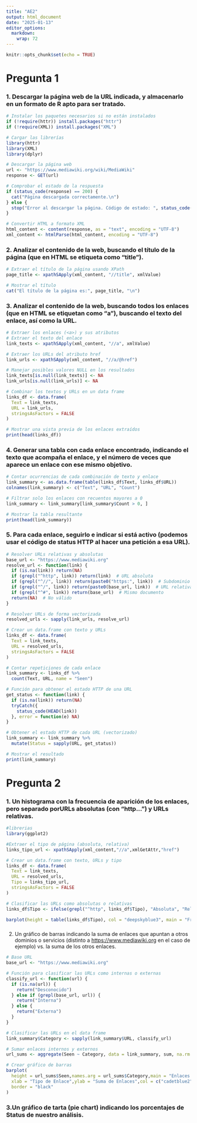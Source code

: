 ```yaml
---
title: "AE2"
output: html_document
date: "2025-01-13"
editor_options: 
  markdown: 
    wrap: 72
---
```


```r
knitr::opts_chunk$set(echo = TRUE)
```

# Pregunta 1

### 1. Descargar la página web de la URL indicada, y almacenarlo en un formato de R apto para ser tratado.

```r
# Instalar los paquetes necesarios si no están instalados
if (!require(httr)) install.packages("httr")
if (!require(XML)) install.packages("XML")

# Cargar las librerías
library(httr)
library(XML)
library(dplyr)

# Descargar la página web
url <- "https://www.mediawiki.org/wiki/MediaWiki"
response <- GET(url)

# Comprobar el estado de la respuesta
if (status_code(response) == 200) {
  cat("Página descargada correctamente.\n")
} else {
  stop("Error al descargar la página. Código de estado: ", status_code(response))
}

# Convertir HTML a formato XML
html_content <- content(response, as = "text", encoding = "UTF-8")
xml_content <- htmlParse(html_content, encoding = "UTF-8")
```

### 2. Analizar el contenido de la web, buscando el título de la página (que en HTML se etiqueta como “title”).

```r
# Extraer el título de la página usando XPath
page_title <- xpathSApply(xml_content, "//title", xmlValue)

# Mostrar el título
cat("El título de la página es:", page_title, "\n")
```

### 3. Analizar el contenido de la web, buscando todos los enlaces (que en HTML se etiquetan como “a”), buscando el texto del enlace, así como la URL.

```r
# Extraer los enlaces (<a>) y sus atributos
# Extraer el texto del enlace
link_texts <- xpathSApply(xml_content, "//a", xmlValue)

# Extraer los URLs del atributo href
link_urls <- xpathSApply(xml_content, "//a/@href")

# Manejar posibles valores NULL en los resultados
link_texts[is.null(link_texts)] <- NA
link_urls[is.null(link_urls)] <- NA

# Combinar los textos y URLs en un data frame
links_df <- data.frame(
  Text = link_texts,
  URL = link_urls,
  stringsAsFactors = FALSE
)

# Mostrar una vista previa de los enlaces extraídos
print(head(links_df))
```

### 4. Generar una tabla con cada enlace encontrado, indicando el texto que acompaña el enlace, y el número de veces que aparece un enlace con ese mismo objetivo.

```r
# Contar ocurrencias de cada combinación de texto y enlace
link_summary <- as.data.frame(table(links_df$Text, links_df$URL))
colnames(link_summary) <- c("Text", "URL", "Count")

# Filtrar solo los enlaces con recuentos mayores a 0
link_summary <- link_summary[link_summary$Count > 0, ]

# Mostrar la tabla resultante
print(head(link_summary))
```

### 5. Para cada enlace, seguirlo e indicar si está activo (podemos usar el código de status HTTP al hacer una petición a esa URL).

```r
# Resolver URLs relativas y absolutas
base_url <- "https://www.mediawiki.org"
resolve_url <- function(link) {
  if (is.na(link)) return(NA)
  if (grepl("^http", link)) return(link)  # URL absoluta
  if (grepl("^//", link)) return(paste0("https:", link))  # Subdominio
  if (grepl("^/", link)) return(paste0(base_url, link))  # URL relativa
  if (grepl("^#", link)) return(base_url)  # Mismo documento
  return(NA)  # No válido
}

# Resolver URLs de forma vectorizada
resolved_urls <- sapply(link_urls, resolve_url)

# Crear un data.frame con texto y URLs
links_df <- data.frame(
  Text = link_texts,
  URL = resolved_urls,
  stringsAsFactors = FALSE
)

# Contar repeticiones de cada enlace
link_summary <- links_df %>%
  count(Text, URL, name = "Seen")

# Función para obtener el estado HTTP de una URL
get_status <- function(link) {
  if (is.na(link)) return(NA)
  tryCatch({
    status_code(HEAD(link))
  }, error = function(e) NA)
}

# Obtener el estado HTTP de cada URL (vectorizado)
link_summary <- link_summary %>%
  mutate(Status = sapply(URL, get_status))

# Mostrar el resultado
print(link_summary)

```

# Pregunta 2

### 1. Un histograma con la frecuencia de aparición de los enlaces, pero separado porURLs absolutas (con “http…”) y URLs relativas.

```r
#librerias
library(ggplot2)

#Extraer el tipo de página (absoluta, relativa)
links_tipo_url <- xpathSApply(xml_content,"//a",xmlGetAttr,"href")

# Crear un data.frame con texto, URLs y tipo
links_df <- data.frame(
  Text = link_texts,
  URL = resolved_urls,
  Tipo = links_tipo_url,
  stringsAsFactors = FALSE
)

# Clasificar las URLs como absolutas o relativas
links_df$Tipo <- ifelse(grepl("^http", links_df$Tipo), "Absoluta", "Relativa")

barplot(height = table(links_df$Tipo), col = "deepskyblue3", main = "Frecuencua aparición enlaces")
```

### 

2.  Un gráfico de barras indicando la suma de enlaces que apuntan a
    otros dominios o servicios (distinto a <https://www.mediawiki.org>
    en el caso de ejemplo) vs. la suma de los otros enlaces.

```r
# Base URL
base_url <- "https://www.mediawiki.org"

# Función para clasificar las URLs como internas o externas
classify_url <- function(url) {
  if (is.na(url)) {
    return("Desconocido")
  } else if (grepl(base_url, url)) {
    return("Interna")
  } else {
    return("Externa")
  }
}

# Clasificar las URLs en el data frame
link_summary$Category <- sapply(link_summary$URL, classify_url)

# Sumar enlaces internos y externos
url_sums <- aggregate(Seen ~ Category, data = link_summary, sum, na.rm = TRUE)

# Crear gráfico de barras
barplot(
  height = url_sums$Seen,names.arg = url_sums$Category,main = "Enlaces Internos vs Externos",
  xlab = "Tipo de Enlace",ylab = "Suma de Enlaces",col = c("cadetblue2", "deepskyblue1"),
  border = "black"
)

```

### 3.Un gráfico de tarta (pie chart) indicando los porcentajes de Status de nuestro análisis.

```r

```
